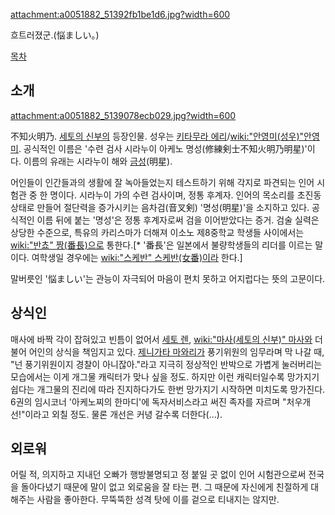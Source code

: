 attachment:a0051882_51392fb1be1d6.jpg?width=600

흐트러졌군.(悩ましい。)

[[목차]]
== 소개 ==
attachment:a0051882_5139078ecb029.jpg?width=600

不知火明乃. [[세토의 신부]]의 등장인물. 성우는 [[키타무라 에리]]/[[wiki:"안영미(성우)"안영미]]. 공식적인 이름은 '수련 검사 시라누이 아케노 명성(修練剣士不知火明乃明星)'이다. 이름의 유래는 시라누이 해와 [[금성]](明星).

어인들이 인간들과의 생활에 잘 녹아들었는지 테스트하기 위해 각지로 파견되는 인어 시험관 중 한 명이다. 시라누이 가의 수련 검사이며, 정통 후계자. 인어의 목소리를 초진동 상태로 만들어 절단력을 증가시키는 음차검(音叉剣) '명성(明星)'을 소지하고 있다. 공식적인 이름 뒤에 붙는 '명성'은 정통 후계자로써 검을 이어받았다는 증거. 검술 실력은 상당한 수준으로, 특유의 카리스마가 더해져 이소노 제8중학교 학생들 사이에서는 [[wiki:"반쵸" 짱(番長)]]으로 통한다.[* '番長'은 일본에서 불량학생들의 리더를 이르는 말이다. 여학생일 경우에는 [[wiki:"스케반" 스케반(女番)]]이라 한다.]

말버릇인 '悩ましい'는 관능이 자극되어 마음이 편치 못하고 어지럽다는 뜻의 고문이다.

== 상식인 ==
매사에 바짝 각이 잡혀있고 빈틈이 없어서 [[세토 렌]], [[wiki:"마사(세토의 신부)" 마사]]와 더불어 어인의 상식을 책임지고 있다. [[제니가타 마와리]]가 풍기위원의 임무라며 막 나갈 때, "넌 풍기위원이지 경찰이 아니잖아."라고 지극히 정상적인 반박으로 가볍게 눌러버리는 모습에서는 이게 개그물 캐릭터가 맞나 싶을 정도. 하지만 이런 캐릭터일수록 망가지기 쉽다는 개그물의 진리에 따라 진지하다가도 한번 망가지기 시작하면 미치도록 망가진다. 6권의 임시코너 '아케노찌의 한마디'에 독자서비스라고 써진 족자를 자르며 "처우개선!"이라고 외칠 정도. 물론 개선은 커녕 갈수록 더한다(...).

== 외로워 ==
어릴 적, 의지하고 지내던 오빠가 행방불명되고 정 붙일 곳 없이 인어 시험관으로써 전국을 돌아다녔기 때문에 말이 없고 외로움을 잘 타는 편. 그 때문에 자신에게 친절하게 대해주는 사람을 좋아한다. 무뚝뚝한 성격 탓에 이를 겉으로 티내지는 않지만.
